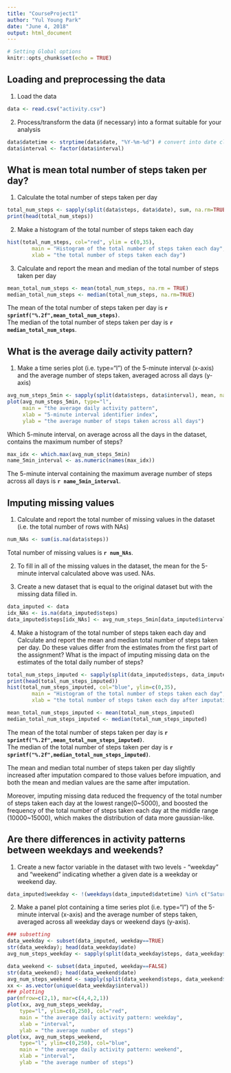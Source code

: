 ```yaml
---
title: "CourseProject1"
author: "Yul Young Park"
date: "June 4, 2018"
output: html_document
---
```


```r
# Setting Global options
knitr::opts_chunk$set(echo = TRUE)
```


## Loading and preprocessing the data


1. Load the data

```r
data <- read.csv("activity.csv")

```
2. Process/transform the data (if necessary) into a format suitable for your analysis
```r
data$datetime <- strptime(data$date, "%Y-%m-%d") # convert into date class
data$interval <- factor(data$interval)
```

## What is mean total number of steps taken per day?

1. Calculate the total number of steps taken per day
```r
total_num_steps <- sapply(split(data$steps, data$date), sum, na.rm=TRUE) # NAs ignored
print(head(total_num_steps))
```

2. Make a histogram of the total number of steps taken each day
```r
hist(total_num_steps, col="red", ylim = c(0,35),
        main = "Histogram of the total number of steps taken each day",
        xlab = "the total number of steps taken each day")
```

3. Calculate and report the mean and median of the total number of steps taken per day
```r
mean_total_num_steps <- mean(total_num_steps, na.rm = TRUE)
median_total_num_steps <- median(total_num_steps, na.rm=TRUE)
```
The mean of the total number of steps taken per day is **`r sprintf("%.2f",mean_total_num_steps)`**.  
The median of the total number of steps taken per day is **`r median_total_num_steps`**.

## What is the average daily activity pattern?

1. Make a time series plot (i.e. \color{red}{\verb|type = "l"|}type="l") of the 5-minute interval (x-axis) and the average number of steps taken, averaged across all days (y-axis)
```r
avg_num_steps_5min <- sapply(split(data$steps, data$interval), mean, na.rm=TRUE) # NAs ignored
plot(avg_num_steps_5min, type="l",
     main = "the average daily activity pattern",
     xlab = "5-minute interval identifier index",
     ylab = "the average number of steps taken across all days")
```

Which 5-minute interval, on average across all the days in the dataset, contains the maximum number of steps?
```r
max_idx <- which.max(avg_num_steps_5min)
name_5min_interval <- as.numeric(names(max_idx))
```

The 5-minute interval containing the maximum average number of steps across all days is **`r name_5min_interval`**.  


## Imputing missing values

1. Calculate and report the total number of missing values in the dataset (i.e. the total number of rows with \color{red}{\verb|NA|}NAs)
```r
num_NAs <- sum(is.na(data$steps))
```
Total number of missing values is **`r num_NAs`**.

2. To fill in all of the missing values in the dataset, the mean for the 5-minute interval calculated above was used. NAs.

3. Create a new dataset that is equal to the original dataset but with the missing data filled in.
```r
data_imputed <- data
idx_NAs <- is.na(data_imputed$steps)
data_imputed$steps[idx_NAs] <- avg_num_steps_5min[data_imputed$interval[idx_NAs]]
```

4. Make a histogram of the total number of steps taken each day and Calculate and report the mean and median total number of steps taken per day. Do these values differ from the estimates from the first part of the assignment? What is the impact of imputing missing data on the estimates of the total daily number of steps?
```r
total_num_steps_imputed <- sapply(split(data_imputed$steps, data_imputed$date), sum)
print(head(total_num_steps_imputed))
hist(total_num_steps_imputed, col="blue", ylim=c(0,35),
        main = "Histogram of the total number of steps taken each day",
        xlab = "the total number of steps taken each day after imputation")
```
```r
mean_total_num_steps_imputed <- mean(total_num_steps_imputed)
median_total_num_steps_imputed <- median(total_num_steps_imputed)
```
The mean of the total number of steps taken per day is **`r sprintf("%.2f",mean_total_num_steps_imputed)`**.  
The median of the total number of steps taken per day is **`r sprintf("%.2f",median_total_num_steps_imputed)`**.  

The mean and median total number of steps taken per day slightly increased after imputation compared to those values before impuation, and both the mean and median values are the same after imputation.  

Moreover, imputing missing data reduced the frequency of the total number of steps taken each day at the lowest range(0~5000), and boosted the frequency of the total number of steps taken each day at the middle range (10000~15000), which makes the distribution of data more gaussian-like.


## Are there differences in activity patterns between weekdays and weekends?

1. Create a new factor variable in the dataset with two levels - "weekday" and "weekend" indicating whether a given date is a weekday or weekend day.
```r
data_imputed$weekday <- !(weekdays(data_imputed$datetime) %in% c("Saturday", "Sunday"))
```


2. Make a panel plot containing a time series plot (i.e. \color{red}{\verb|type = "l"|}type="l") of the 5-minute interval (x-axis) and the average number of steps taken, averaged across all weekday days or weekend days (y-axis).
```r
### subsetting
data_weekday <- subset(data_imputed, weekday==TRUE)
str(data_weekday); head(data_weekday$date)
avg_num_steps_weekday <- sapply(split(data_weekday$steps, data_weekday$interval), mean)

data_weekend <- subset(data_imputed, weekday==FALSE)
str(data_weekend); head(data_weekend$date)
avg_num_steps_weekend <- sapply(split(data_weekend$steps, data_weekend$interval), mean)
xx <- as.vector(unique(data_weekday$interval))
### plotting
par(mfrow=c(2,1), mar=c(4,4,2,1))
plot(xx, avg_num_steps_weekday,
    type="l", ylim=c(0,250), col="red",
    main = "the average daily activity pattern: weekday",
    xlab = "interval",
    ylab = "the average number of steps")
plot(xx, avg_num_steps_weekend,
    type="l", ylim=c(0,250), col="blue",
    main = "the average daily activity pattern: weekend",
    xlab = "interval",
    ylab = "the average number of steps")

```

